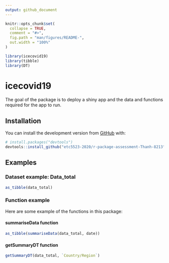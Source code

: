 ```yaml
---
output: github_document
---
```


<!-- README.md is generated from README.Rmd. Please edit that file -->

```r
knitr::opts_chunk$set(
  collapse = TRUE,
  comment = "#>",
  fig.path = "man/figures/README-",
  out.width = "100%"
)
```

```r
library(icecovid19)
library(tibble)
library(DT)
```

# icecovid19

<!-- badges: start -->
<!-- badges: end -->

The goal of the package is to deploy a shiny app and the data and functions required for the app to run. 

## Installation

You can install the development version from [GitHub](https://github.com/) with:

``` r
# install.packages("devtools")
devtools::install_github("etc5523-2020/r-package-assessment-Thanh-8213")
```
## Examples

### Dataset example: Data_total
```r
as_tibble(data_total)
```

### Function example
Here are some example of the functions in this package:

#### summariseData function
```r
as_tibble(summariseData(data_total, date))
```

#### getSummaryDT function


```r
getSummaryDT(data_total, `Country/Region`)
```

